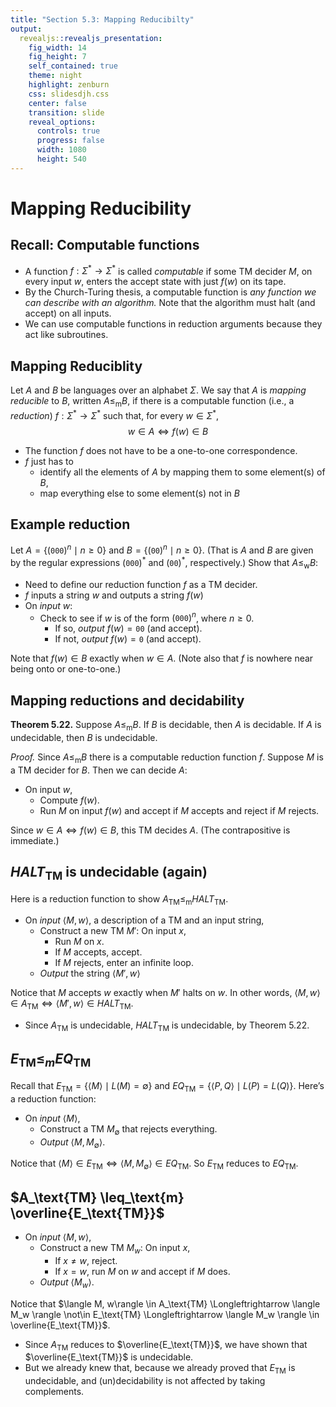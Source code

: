 ```yaml
---
title: "Section 5.3: Mapping Reducibilty"
output: 
  revealjs::revealjs_presentation:
    fig_width: 14 
    fig_height: 7
    self_contained: true
    theme: night
    highlight: zenburn
    css: slidesdjh.css
    center: false
    transition: slide
    reveal_options:
      controls: true
      progress: false
      width: 1080
      height: 540
---
```


# Mapping Reducibility

## Recall: Computable functions

- A function $f:\Sigma^\ast \longrightarrow \Sigma^\ast$ is called *computable* if some TM decider $M$, on every input $w$, enters the accept state with just $f(w)$ on its tape.
- By the Church-Turing thesis, a computable function is *any function we can describe with an algorithm.* Note that the algorithm must halt (and accept) on all inputs.
- We can use computable functions in reduction arguments because they act like subroutines.

## Mapping Reduciblity

Let $A$ and $B$ be languages over an alphabet $\Sigma$. We say that $A$ is *mapping reducible* to $B$, written $A \leq_\text{m} B$, if there is a computable function (i.e., a *reduction*) $f:\Sigma^\ast \longrightarrow \Sigma^\ast$ such that, for every $w \in \Sigma^\ast$, 
$$
w \in A \Longleftrightarrow f(w) \in B
$$

- The function $f$ does not have to be a one-to-one correspondence.
- $f$ just has to 
    + identify all the elements of $A$ by mapping them to some element(s) of $B$,
    + map everything else to some element(s) not in $B$
    
## Example reduction

Let $A = \{(\mathtt{000})^n \mid n\geq 0\}$ and $B = \{(\mathtt{00})^n \mid n\geq 0\}$. (That is $A$ and $B$ are given by the regular expressions $(\mathtt{000})^\ast$ and $(\mathtt{00})^\ast$, respectively.) Show that $A \leq_\text{w} B$:

- Need to define our reduction function $f$ as a TM decider.
- $f$ inputs a string $w$ and outputs a string $f(w)$
- On *input* $w$:
    - Check to see if $w$ is of the form $(\mathtt{000})^n$, where $n\geq 0$. 
        + If so, *output* $f(w) = \mathtt{00}$ (and accept).
        + If not, *output* $f(w) = \mathtt{0}$ (and accept).

Note that $f(w) \in B$ exactly when $w\in A$. (Note also that $f$ is nowhere near being onto or one-to-one.)

## Mapping reductions and decidability

**Theorem 5.22.** Suppose $A \leq_\text{m} B$. If $B$ is decidable, then $A$ is decidable. If $A$ is undecidable, then $B$ is undecidable.

*Proof.* Since $A \leq_\text{m} B$ there is a computable reduction function $f$. Suppose $M$ is a TM decider for $B$. Then we can decide $A$:

- On input $w$,
    + Compute $f(w)$.
    + Run $M$ on input $f(w)$ and accept if $M$ accepts and reject if $M$ rejects.
    
Since $w \in A \Longleftrightarrow f(w) \in B$, this TM decides $A$. (The contrapositive is immediate.)

## $\mathit{HALT}_\text{TM}$ is undecidable (again)

Here is a reduction function to show $A_\text{TM} \leq_\text{m} \mathit{HALT}_\text{TM}$.

- On *input* $\langle M, w\rangle$, a description of a TM and an input string,
    - Construct a new TM $M'$: On input $x$,
        + Run $M$ on $x$.
        + If $M$ accepts, accept.
        + If $M$ rejects, enter an infinite loop.
    - *Output* the string $\langle M', w\rangle$
    
Notice that $M$ accepts $w$ exactly when $M'$ halts on $w$. In other words, $\langle M, w\rangle \in A_\text{TM} \Longleftrightarrow \langle M', w \rangle \in \mathit{HALT}_\text{TM}$.    

- Since $A_\text{TM}$ is undecidable, $\mathit{HALT}_\text{TM}$ is undecidable, by Theorem 5.22.

## $E_\text{TM} \leq_m \mathit{EQ}_\text{TM}$

Recall that $E_\text{TM} = \{ \langle M \rangle \mid L(M) = \emptyset\}$ and $\mathit{EQ}_\text{TM} = \{\langle P, Q \rangle \mid L(P) = L(Q)\}$. Here's a reduction function:

- On *input* $\langle M \rangle$,
    - Construct a TM $M_\emptyset$ that rejects everything.
    - *Output* $\langle M, M_\emptyset \rangle$.

Notice that $\langle M \rangle \in E_\text{TM} \Longleftrightarrow \langle M, M_\emptyset \rangle \in \mathit{EQ}_\text{TM}$. So $E_\text{TM}$ reduces to $\mathit{EQ}_\text{TM}$.

## $A_\text{TM} \leq_\text{m} \overline{E_\text{TM}}$

- On *input* $\langle M, w\rangle$,
    - Construct a new TM $M_w$: On input $x$,
        + If $x\neq w$, reject.
        + If $x = w$, run $M$ on $w$ and accept if $M$ does.
    - *Output* $\langle M_w \rangle$.

Notice that $\langle M, w\rangle \in A_\text{TM} \Longleftrightarrow \langle M_w \rangle \not\in E_\text{TM} \Longleftrightarrow \langle M_w \rangle \in \overline{E_\text{TM}}$. 

- Since $A_\text{TM}$ reduces to $\overline{E_\text{TM}}$, we have shown that $\overline{E_\text{TM}}$ is undecidable.
- But we already knew that, because we already proved that $E_\text{TM}$ is undecidable, and (un)decidability is not affected by taking complements.